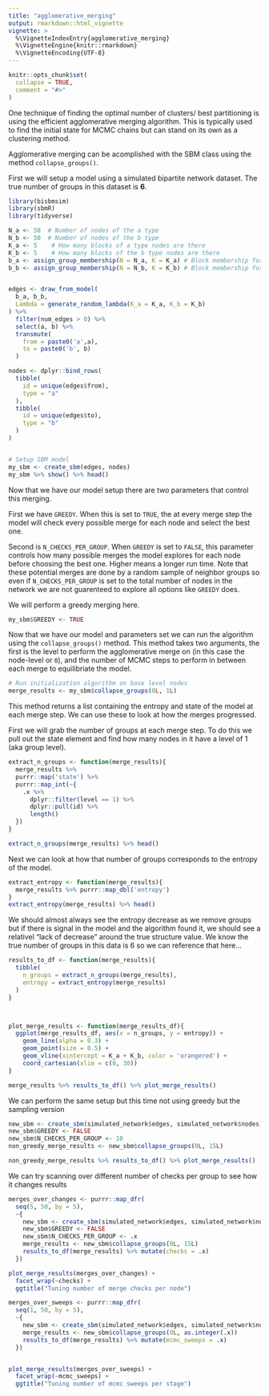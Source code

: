 ```yaml
---
title: "agglomerative_merging"
output: rmarkdown::html_vignette
vignette: >
  %\VignetteIndexEntry{agglomerative_merging}
  %\VignetteEngine{knitr::rmarkdown}
  %\VignetteEncoding{UTF-8}
---
```


```r
knitr::opts_chunk$set(
  collapse = TRUE,
  comment = "#>"
)
```

One technique of finding the optimal number of clusters/ best partitioning is using the efficient agglomerative merging algorithm. This is typically used to find the initial state for MCMC chains but can stand on its own as a clustering method. 

Agglomerative merging can be acomplished with the SBM class using the method `collapse_groups()`. 


First we will setup a model using a simulated bipartite network dataset. The true number of groups in this dataset is __6__.

```r
library(bisbmsim)
library(sbmR)
library(tidyverse)
```


```r
N_a <- 50  # Number of nodes of the a type
N_b <- 50  # Number of nodes of the b type
K_a <- 5    # How many blocks of a type nodes are there
K_b <- 5    # How many blocks of the b type nodes are there
b_a <- assign_group_membership(N = N_a, K = K_a) # Block membership for each a node
b_b <- assign_group_membership(N = N_b, K = K_b) # Block membership for each b node


edges <- draw_from_model(
  b_a, b_b,
  Lambda = generate_random_lambda(K_a = K_a, K_b = K_b)
) %>%
  filter(num_edges > 0) %>%
  select(a, b) %>%
  transmute(
    from = paste0('a',a),
    to = paste0('b', b)
  )

nodes <- dplyr::bind_rows(
  tibble(
    id = unique(edges$from),
    type = "a"
  ),
  tibble(
    id = unique(edges$to),
    type = "b"
  )
)


# Setup SBM model
my_sbm <- create_sbm(edges, nodes)
my_sbm %>% show() %>% head()

```


Now that we have our model setup there are two parameters that control this merging. 

First we have `GREEDY`. When this is set to `TRUE`, the at every merge step the model will check every possible merge for each node and select the best one. 

Second is `N_CHECKS_PER_GROUP`. When `GREEDY` is set to `FALSE`, this parameter controls how many possible merges the model explores for each node before choosing the best one. Higher means a longer run time. Note that these potential merges are done by a random sample of neighbor groups so even if `N_CHECKS_PER_GROUP` is set to the total number of nodes in the network we are not guarenteed to explore all options like `GREEDY` does. 

We will perform a greedy merging here. 

```r
my_sbm$GREEDY <- TRUE
```

Now that we have our model and parameters set we can run the algorithm using the `collapse_groups()` method. This method takes two arguments, the first is the level to perform the agglomerative merge on (in this case the node-level or `0`), and the number of MCMC steps to perform in between each merge to equilibriate the model.

```r
# Run initialization algorithm on base level nodes
merge_results <- my_sbm$collapse_groups(0L, 1L)
```

This method returns a list containing the entropy and state of the model at each merge step. We can use these to look at how the merges progressed. 


First we will grab the number of groups at each merge step. To do this we pull out the state element and find how many nodes in it have a level of 1 (aka group level).


```r
extract_n_groups <- function(merge_results){
  merge_results %>%
  purrr::map('state') %>%
  purrr::map_int(~{
    .x %>%
      dplyr::filter(level == 1) %>%
      dplyr::pull(id) %>%
      length()
  })
}

extract_n_groups(merge_results) %>% head()
```


Next we can look at how that number of groups corresponds to the entropy of the model. 

```r
extract_entropy <- function(merge_results){
  merge_results %>% purrr::map_dbl('entropy')
}
extract_entropy(merge_results) %>% head()
```


We should almost always see the entropy decrease as we remove groups but if there is signal in the model and the algorithm found it, we should see a relativel "lack of decrease" around the true structure value. We know the true number of groups in this data is 6 so we can reference that here...

```r
results_to_df <- function(merge_results){
  tibble(
    n_groups = extract_n_groups(merge_results),
    entropy = extract_entropy(merge_results)
  )
}



plot_merge_results <- function(merge_results_df){
  ggplot(merge_results_df, aes(x = n_groups, y = entropy)) +
    geom_line(alpha = 0.3) +
    geom_point(size = 0.5) +
    geom_vline(xintercept = K_a + K_b, color = 'orangered') +
    coord_cartesian(xlim = c(0, 30)) 
}
```


```r
merge_results %>% results_to_df() %>% plot_merge_results()
```


We can perform the same setup but this time not using greedy but the sampling version
```r
new_sbm <- create_sbm(simulated_network$edges, simulated_network$nodes)
new_sbm$GREEDY <- FALSE
new_sbm$N_CHECKS_PER_GROUP <- 10
non_greedy_merge_results <- new_sbm$collapse_groups(0L, 15L)

non_greedy_merge_results %>% results_to_df() %>% plot_merge_results()
```

We can try scanning over different number of checks per group to see how it changes results

```r
merges_over_changes <- purrr::map_dfr(
  seq(5, 50, by = 5),
  ~{
    new_sbm <- create_sbm(simulated_network$edges, simulated_network$nodes)
    new_sbm$GREEDY <- FALSE
    new_sbm$N_CHECKS_PER_GROUP <- .x
    merge_results <- new_sbm$collapse_groups(0L, 15L)
    results_to_df(merge_results) %>% mutate(checks = .x)
  })

plot_merge_results(merges_over_changes) + 
  facet_wrap(~checks) +
  ggtitle("Tuning number of merge checks per node")
```


```r
merges_over_sweeps <- purrr::map_dfr(
  seq(1, 50, by = 5),
  ~{
    new_sbm <- create_sbm(simulated_network$edges, simulated_network$nodes)
    merge_results <- new_sbm$collapse_groups(0L, as.integer(.x))
    results_to_df(merge_results) %>% mutate(mcmc_sweeps = .x)
  })


plot_merge_results(merges_over_sweeps) + 
  facet_wrap(~mcmc_sweeps) +
  ggtitle("Tuning number of mcmc sweeps per stage")
```

